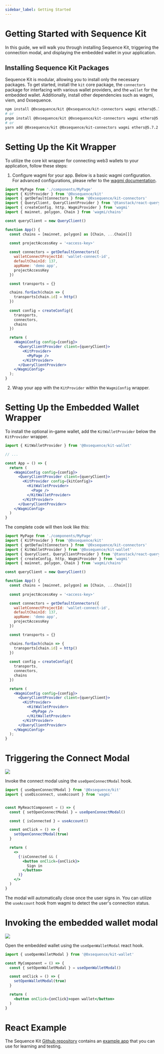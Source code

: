 ```yaml
---
sidebar_label: Getting Started
---
```


# Getting Started with Sequence Kit

In this guide, we will walk you through installing Sequence Kit, triggering the connection modal, and displaying the embedded wallet in your application.

## Installing Sequence Kit Packages

Sequence Kit is modular, allowing you to install only the necessary packages. To get started, install the `kit` core package, the `connectors` package for interfacing with various wallet providers, and the `wallet` for the embedded wallet. Additionally, install other dependencies such as wagmi, viem, and 0xsequence.

```bash
npm install @0xsequence/kit @0xsequence/kit-connectors wagmi ethers@5.7.2 viem 0xsequence @tanstack/react-query
# or
pnpm install @0xsequence/kit @0xsequence/kit-connectors wagmi ethers@5.7.2 viem 0xsequence @tanstack/react-query
# or
yarn add @0xsequence/kit @0xsequence/kit-connectors wagmi ethers@5.7.2 viem 0xsequence @tanstack/react-query
```

# Setting Up the Kit Wrapper
To utilize the core kit wrapper for connecting web3 wallets to your application, follow these steps:

1. Configure wagmi for your app. Below is a basic wagmi configuration. For advanced configurations, please refer to the [wagmi documentation](https://wagmi.sh/react/WagmiConfig).


```jsx
import MyPage from './components/MyPage'
import { KitProvider } from '@0xsequence/kit'
import { getDefaultConnectors } from '@0xsequence/kit-connectors'
import { QueryClient, QueryClientProvider } from '@tanstack/react-query'
import { createConfig, http, WagmiProvider } from 'wagmi'
import { mainnet, polygon, Chain } from 'wagmi/chains'

const queryClient = new QueryClient() 

function App() {
  const chains = [mainnet, polygon] as [Chain, ...Chain[]]
  
  const projectAccessKey = '<access-key>'

  const connectors = getDefaultConnectors({
    walletConnectProjectId: 'wallet-connect-id',
    defaultChainId: 137,
    appName: 'demo app',
    projectAccessKey
  })

  const transports = {}

  chains.forEach(chain => {
    transports[chain.id] = http()
  })
  
  const config = createConfig({
    transports,
    connectors,
    chains
  })

  return (
    <WagmiConfig config={config}>
      <QueryClientProvider client={queryClient}> 
        <KitProvider>
          <MyPage />
        </KitProvider>
      </QueryClientProvider>
    </WagmiConfig>
  );
}
```

2. Wrap your app with the `KitProvider` within the `WagmiConfig` wrapper.


# Setting Up the Embedded Wallet Wrapper
To install the optional in-game wallet, add the `KitWalletProvider` below the `KitProvider` wrapper.

```jsx
import { KitWalletProvider } from '@0xsequence/kit-wallet'

// ...

const App = () => {
  return (
    <WagmiConfig config={config}>
      <QueryClientProvider client={queryClient}> 
        <KitProvider config={kitConfig}>
          <KitWalletProvider>
            <Page />
          </KitWalletProvider>
        </KitProvider>
      </QueryClientProvider>
    </WagmiConfig>
  )
}
```

The complete code will then look like this:

```jsx
import MyPage from './components/MyPage'
import { KitProvider } from '@0xsequence/kit'
import { getDefaultConnectors } from '@0xsequence/kit-connectors'
import { KitWalletProvider } from '@0xsequence/kit-wallet'
import { QueryClient, QueryClientProvider } from '@tanstack/react-query'
import { createConfig, http, WagmiProvider } from 'wagmi'
import { mainnet, polygon, Chain } from 'wagmi/chains'

const queryClient = new QueryClient() 

function App() {
  const chains = [mainnet, polygon] as [Chain, ...Chain[]]
  
  const projectAccessKey = '<access-key>'

  const connectors = getDefaultConnectors({
    walletConnectProjectId: 'wallet-connect-id',
    defaultChainId: 137,
    appName: 'demo app',
    projectAccessKey
  })

  const transports = {}

  chains.forEach(chain => {
    transports[chain.id] = http()
  })
  
  const config = createConfig({
    transports,
    connectors,
    chains
  })

  return (
    <WagmiConfig config={config}>
      <QueryClientProvider client={queryClient}> 
        <KitProvider>
          <KitWalletProvider>
            <MyPage />
          </KitWalletProvider>
        </KitProvider>
      </QueryClientProvider>
    </WagmiConfig>
  );
}
```

# Triggering the Connect Modal

<div class="text--center">
  <img src="/img/kit/sign-in-modal.png" />
</div>

Invoke the connect modal using the `useOpenConnectModal` hook.

```jsx
import { useOpenConnectModal } from '@0xsequence/kit'
import { useDisconnect, useAccount } from 'wagmi'


const MyReactComponent = () => {
  const { setOpenConnectModal } = useOpenConnectModal()

  const { isConnected } = useAccount()

  const onClick = () => {
    setOpenConnectModal(true)
  }

  return (
    <>
      {!isConnected && (
        <button onClick={onClick}>
          Sign in
        </button>
      )}
    </>
  )
}
```

The modal will automatically close once the user signs in. You can utilize the `useAccount` hook from wagmi to detect the user's connection status.

# Invoking the embedded wallet modal

<div class="text--center">
  <img src="/img/kit/embedded-wallet.png" />
</div>

Open the embedded wallet using the `useOpenWalletModal` react hook.

```jsx
import { useOpenWalletModal } from '@0xsequence/kit-wallet'

const MyComponent = () => {
  const { setOpenWalletModal } = useOpenWalletModal()

  const onClick = () => {
    setOpenWalletModal(true)
  }

  return (
    <button onClick={onClick}>open wallet</button>
  )
}
```

# React Example
The Sequence Kit [Github repository](https://github.com/0xsequence/kit) contains an [example app](https://github.com/0xsequence/kit/tree/master/examples/react) that you can use for learning and testing.
